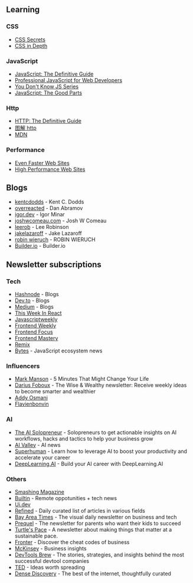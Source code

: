 ## Learning

### CSS

- [CSS Secrets](https://www.oreilly.com/library/view/css-secrets/9781098124373/)
- [CSS in Depth](https://www.oreilly.com/library/view/css-in-depth/9781617293450/)

### JavaScript

- [JavaScript: The Definitive Guide](https://www.oreilly.com/library/view/javascript-the-definitive/9781491952016/)
- [Professional JavaScript for Web Developers](https://www.oreilly.com/library/view/professional-javascript-for/9781119366447/)
- [You Don't Know JS Series](https://www.oreilly.com/library/view/you-dont-know/9781491905159)
- [JavaScript: The Good Parts](https://www.oreilly.com/library/view/javascript-the-good/9780596517748)

### Http

- [HTTP: The Definitive Guide](https://www.oreilly.com/library/view/http-the-definitive/1565925092/)
- [图解 http](https://item.jd.com/12837057.html)
- [MDN](https://developer.mozilla.org/en-US/docs/Web/HTTP)

### Performance

- [Even Faster Web Sites](https://www.oreilly.com/library/view/even-faster-web/9780596803773/)
- [High Performance Web Sites](https://www.oreilly.com/library/view/high-performance-web/9780596529307/)

## Blogs

- [kentcdodds](https://kentcdodds.com/) - Kent C. Dodds
- [overreacted](https://overreacted.io/) - Dan Abramov
- [igor.dev](https://igor.dev/) - Igor Minar
- [joshwcomeau.com](https://www.joshwcomeau.com/) - Josh W Comeau
- [leerob](https://leerob.io/) - Lee Robinson
- [jakelazaroff](https://jakelazaroff.com/) - Jake Lazaroff
- [robin wieruch](https://www.robinwieruch.de/) - ROBIN WIERUCH
- [Builder.io](https://www.builder.io/m/subscribe-newsletter) - Builder.io

## Newsletter subscriptions

### Tech

- [Hashnode](https://hashnode.com/) - Blogs
- [Dev.to](https://dev.to/) - Blogs
- [Medium](https://medium.com/) - Blogs
- [This Week In React](https://thisweekinreact.com/)
- [Javascriptweekly](https://javascriptweekly.com/)
- [Frontend Weekly](https://medium.com/front-end-weekly)
- [Frontend Focus](https://frontendfoc.us/)
- [Frontend Mastery](https://frontendmastery.com)
- [Remix](https://remix.run/blog)
- [Bytes](https://bytes.dev/) - JavaScript ecosystem news

### Influencers

- [Mark Manson](https://markmanson.net/) - 5 Minutes That Might Change Your Life
- [Darius Foboux](https://dariusforoux.com/) - The Wise & Wealthy newsletter: Receive weekly ideas to become smarter and wealthier
- [Addy Osmani](https://addyo.substack.com/)
- [Flavienbonvin](https://www.flavienbonvin.com/)

### AI

- [The AI Solopreneur](https://aisolopreneur.beehiiv.com/) - Solopreneurs to get actionable insights on AI workflows, hacks and tactics to help your business grow
- [AI Valley](https://www.theaivalley.com/) - AI news
- [Superhuman](https://www.joinsuperhuman.ai/) - Learn how to leverage AI to boost your productivity and accelerate your career
- [DeepLearning.AI](https://www.deeplearning.ai/) - Build your AI career with DeepLearning.AI

### Others

- [Smashing Magazine](https://www.smashingmagazine.com/)
- [Builtin](https://builtin.com/) - Remote oppotunities + tech news
- [Ui.dev](https://ui.dev/)
- [Refined](https://refind.com/) - Daily curated list of articles in various fields
- [Bay Area Times](https://www.bayareatimes.com/) - The visual daily newsletter on business and tech
- [Prequel](https://prequel.beehiiv.com/) - The newsletter for parents who want their kids to succeed
- [Turtle's Pace](https://turtlespace.blog/about?utm_source=subscribe_email&utm_content=learn_more) - A newsletter about making things that matter at a sustainable pace.
- [Fronter](https://fronterablog.com/life-changing-concepts-newsletter/) - Discover the cheat codes of business
- [McKinsey](https://www.mckinsey.com/) - Business insights
- [DevTools Brew](https://morganperry.substack.com/) - The stories, strategies, and insights behind the most successful devtool companies
- [TED](https://www.ted.com/newsletters) - Ideas worth spreading
- [Dense Discovery](https://www.densediscovery.com/) - The best of the internet, thoughtfully curated
